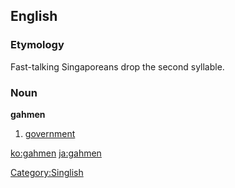 ==English==

===Etymology===
Fast-talking Singaporeans drop the second syllable.

===Noun===
'''gahmen'''

# {{Singapore}} [[government]]

[[Category:Singlish]]

[[ko:gahmen]]
[[ja:gahmen]]